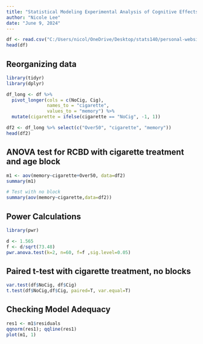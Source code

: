 ```yaml
---
title: "Statistical Modeling Experimental Analysis of Cognitive Effects"
author: "Nicole Lee"
date: "June 9, 2024"
---
```


```r
df <- read.csv("C:/Users/nicol/OneDrive/Desktop/stats140/personal-website/projects/stats101b_project_data.csv")
head(df)
```

## Reorganizing data

```r
library(tidyr)
library(dplyr)

df_long <- df %>%
  pivot_longer(cols = c(NoCig, Cig), 
               names_to = "cigarette", 
               values_to = "memory") %>%
  mutate(cigarette = ifelse(cigarette == "NoCig", -1, 1))

df2 <- df_long %>% select(c("Over50", "cigarette", "memory"))
head(df2)
```

## ANOVA test for RCBD with cigarette treatment and age block

```r
m1 <- aov(memory~cigarette+Over50, data=df2)
summary(m1)

# Test with no block
summary(aov(memory~cigarette,data=df2))
```

## Power Calculations

```r
library(pwr)

d <- 1.565
f <- d/sqrt(73.48)
pwr.anova.test(k=2, n=60, f=f ,sig.level=0.05)
```

## Paired t-test with cigarette treatment, no blocks

```r
var.test(df$NoCig, df$Cig)
t.test(df$NoCig,df$Cig, paired=T, var.equal=T)
```

## Checking Model Adequacy

```r
res1 <- m1$residuals
qqnorm(res1); qqline(res1)
plot(m1, 1)
```